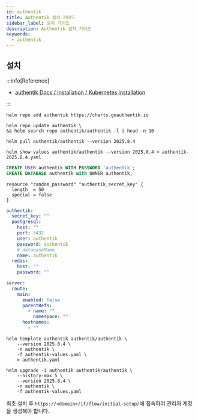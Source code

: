 ```yaml
---
id: authentik
title: Authentik 설치 가이드
sidebar_label: 설치 가이드
description: Authentik 설치 가이드
keywords:
  - authentik
---
```


## 설치

:::info[Reference]

- [authentik Docs / Installation / Kubernetes installation](https://docs.goauthentik.io/install-config/install/kubernetes/)

:::

```shell
helm repo add authentik https://charts.goauthentik.io
```

```shell
helm repo update authentik \
&& helm search repo authentik/authentik -l | head -n 10
```

```shell
helm pull authentik/authentik --version 2025.8.4
```

```shell
helm show values authentik/authentik --version 2025.8.4 > authentik-2025.8.4.yaml
```

```sql
CREATE USER authentik WITH PASSWORD 'authentik';
CREATE DATABASE authentik with OWNER authentik;
```

```hcl
resource "random_password" "authentik_secret_key" {
  length  = 50
  special = false
}
```

```yaml title="authentik-values.yaml"
authentik:
  secret_key: ""
  postgresql:
    host: ""
    port: 5432
    user: authentik
    password: authentik
    # databaseName
    name: authentik
  redis:
    host: ""
    password: ""

server:
  route:
    main:
      enabled: false
      parentRefs:
        - name: ""
          namespace: ""
      hostnames:
        - ""
```

```shell
helm template authentik authentik/authentik \
    --version 2025.8.4 \
    -n authentik \
    -f authentik-values.yaml \
    > authentik.yaml
```

```shell
helm upgrade -i authentik authentik/authentik \
    --history-max 5 \
    --version 2025.8.4 \
    -n authentik \
    -f authentik-values.yaml
```

최초 설치 후 `https://<domain>/if/flow/initial-setup/`에 접속하여 관리자 계정을 생성해야 합니다.
